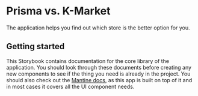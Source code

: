 <Meta title="Introduction" />

# Prisma vs. K-Market

The application helps you find out which store is the better option for you.

## Getting started

This Storybook contains documentation for the core library of the application. You should look through these documents before creating any new components to see if the thing you need is already in the project. You should also check out the [Mantine docs](https://mantine.dev/getting-started/), as this app is built on top of it and in most cases it covers all the UI component needs.